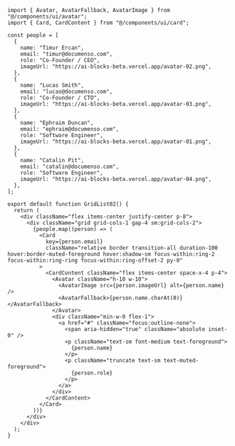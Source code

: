 ```tsx
import { Avatar, AvatarFallback, AvatarImage } from "@/components/ui/avatar";
import { Card, CardContent } from "@/components/ui/card";

const people = [
  {
    name: "Timur Ercan",
    email: "timur@documenso.com",
    role: "Co-Founder / CEO",
    imageUrl: "https://ai-blocks-beta.vercel.app/avatar-02.png",
  },
  {
    name: "Lucas Smith",
    email: "lucas@documenso.com",
    role: "Co-Founder / CTO",
    imageUrl: "https://ai-blocks-beta.vercel.app/avatar-03.png",
  },
  {
    name: "Ephraim Duncan",
    email: "ephraim@documenso.com",
    role: "Software Engineer",
    imageUrl: "https://ai-blocks-beta.vercel.app/avatar-01.png",
  },
  {
    name: "Catalin Pit",
    email: "catalin@documenso.com",
    role: "Software Engineer",
    imageUrl: "https://ai-blocks-beta.vercel.app/avatar-04.png",
  },
];

export default function GridList02() {
  return (
    <div className="flex items-center justify-center p-8">
      <div className="grid grid-cols-1 gap-4 sm:grid-cols-2">
        {people.map((person) => (
          <Card
            key={person.email}
            className="relative border transition-all duration-100 hover:border-muted-foreground hover:shadow-sm focus-within:ring-2 focus-within:ring-ring focus-within:ring-offset-2 py-0"
          >
            <CardContent className="flex items-center space-x-4 p-4">
              <Avatar className="h-10 w-10">
                <AvatarImage src={person.imageUrl} alt={person.name} />
                <AvatarFallback>{person.name.charAt(0)}</AvatarFallback>
              </Avatar>
              <div className="min-w-0 flex-1">
                <a href="#" className="focus:outline-none">
                  <span aria-hidden="true" className="absolute inset-0" />
                  <p className="text-sm font-medium text-foreground">
                    {person.name}
                  </p>
                  <p className="truncate text-sm text-muted-foreground">
                    {person.role}
                  </p>
                </a>
              </div>
            </CardContent>
          </Card>
        ))}
      </div>
    </div>
  );
}
```
